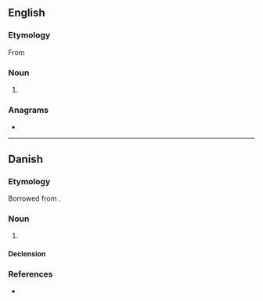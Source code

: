 {{also|Metier|métier}}
==English==

===Etymology===
From {{etyl|fr|en}} {{m|fr|métier}}

===Noun===
{{en-noun}}

# {{alternative spelling of|en|métier}}

===Anagrams===
* {{anagrams|en|a=eeimrt|reemit|retime|reëmit|tremie}}

----

==Danish==

===Etymology===
Borrowed from {{bor|da|fr|métier}}.

===Noun===
{{da-noun|en|er}}

# {{rfdef|da}}

====Declension====
{{da-noun-infl|en|er}}

===References===
* {{R:Den Danske Ordbog}}